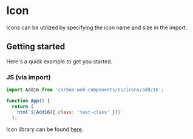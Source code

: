 
# Icon

Icons can be utilized by specifying the icon name and size in the import.

## Getting started

Here's a quick example to get you started.

### JS (via import)

```javascript
import Add16 from 'carbon-web-components/es/icons/add/16';

function App() {
  return (
    html`${Add16({ class: 'test-class' })}`
  );
```

Icon library can be found [here](https://www.carbondesignsystem.com/guidelines/icons/library).
